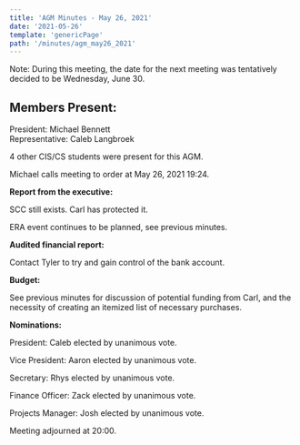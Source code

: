 ```yaml
---
title: 'AGM Minutes - May 26, 2021'
date: '2021-05-26'
template: 'genericPage'
path: '/minutes/agm_may26_2021'
---
```


Note: During this meeting, the date for the next meeting was tentatively decided to be Wednesday, June 30.

## Members Present:

President: Michael Bennett  
Representative: Caleb Langbroek

4 other CIS/CS students were present for this AGM.

Michael calls meeting to order at May 26, 2021 19:24.

**Report from the executive:**

SCC still exists. Carl has protected it.

ERA event continues to be planned, see previous minutes.

**Audited financial report:**

Contact Tyler to try and gain control of the bank account.

**Budget:**

See previous minutes for discussion of potential funding from Carl, and the necessity of creating an itemized list of necessary purchases.

**Nominations:**

President: Caleb elected by unanimous vote.

Vice President: Aaron elected by unanimous vote.

Secretary: Rhys elected by unanimous vote.

Finance Officer: Zack elected by unanimous vote.

Projects Manager: Josh elected by unanimous vote.

Meeting adjourned at 20:00.
